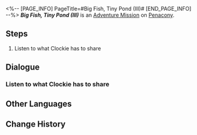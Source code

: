 <%-- [PAGE_INFO]
PageTitle=#Big Fish, Tiny Pond (III)#
[END_PAGE_INFO] --%>
{{Stub|Dialogue.}}
{{Mission Infobox
|id            = 4040342
|title         = 
|image         = <!--Mission Big Fish, Tiny Pond (III).png-->
|type          = Adventure
|event_name    = 
|chapter       = 
|requirements  = 
* [[Trailblaze Mission]] ''[[Beauty and Destruction]]'' completed
* [[Adventure Mission]] ''[[Big Fish, Tiny Pond (II)]]'' completed
|summary       = <!--official mission summary from Fate's Atlas-->
|characters    = Trailblazer
|startLocation = [[Penacony]] - [[Golden Hour]]
|world         = Penacony
|area          = Golden Hour
|prev          = Big Fish, Tiny Pond (II)
|next          = 
|rewards       = Credit*5,000
}}
'''''Big Fish, Tiny Pond (III)''''' is an [[Adventure Mission]] on [[Penacony]].

==Steps==
# Listen to what Clockie has to share

<!--
==Gameplay Notes==

--><!--
==Trial Character==

-->
==Dialogue==
{{Stub Dialogue}}
===Listen to what Clockie has to share{{subst:void|<!--404034201-->}}===
{{Mission Description|type=adventure|location=Golden Hour|You have brought enough Clock Credits to the Clockie Statue &mdash; Clockie, having absorbed enough dream energy, decides to showcase a signature trick to you.}}
{{Dialogue Start}}
{{Dialogue End}}

==Other Languages==
{{Other Languages
|en   = Big Fish, Tiny Pond (III)
|zhs  = 小镇上的大人物•三
|zht  = 小鎮上的大人物•三
|ja   = 小さな町の偉大な人物・3
|ko   = 작은 마을의 큰 인물•3
|es   = Pez gordo, estanque pequeño&nbsp;III
|fr   = Gros poisson dans une petite mare (III)
|ru   = Всякий кулик в своём болоте велик III
|th   = บุคคลยิ่งใหญ่ในเมืองเล็ก 3
|vi   = Nhân Vật Lớn Trong Thị Trấn 3
|de   = Große Nummer, kleine Stadt (III)
|id   = Orang Hebat di Kota Kecil (III)
|pt   = Peixe Grande, Lago Pequeno (III)
}}

==Change History==
{{Change History|2.2}}
